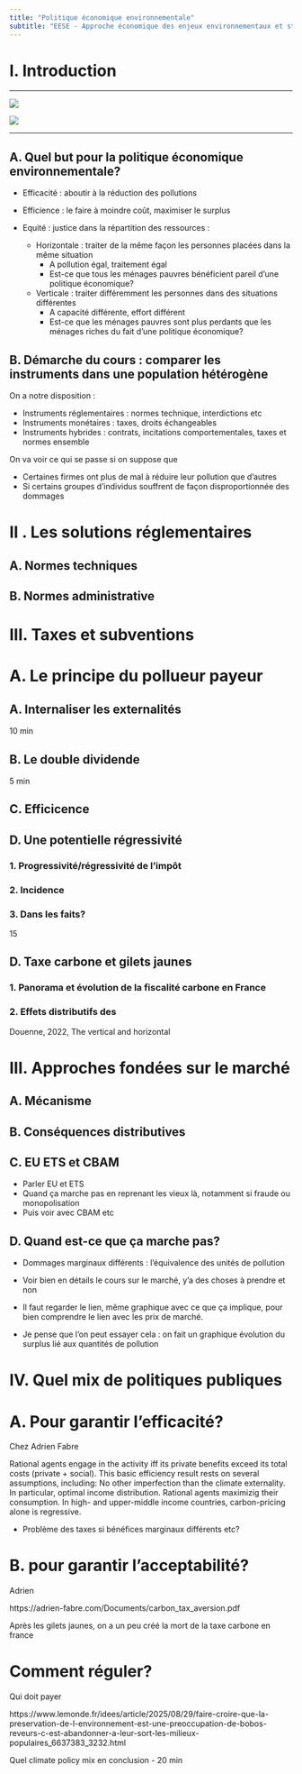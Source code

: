 ```yaml
---
title: "Politique économique environnementale"
subtitle: "EESE - Approche économique des enjeux environnementaux et stratégie environnementale"
---
```


# I. Introduction

---

![](../images/EESE/eu_ets_IFP.png)

![](../images/EESE/gj_fr24.jpg)

---

## A. Quel but pour la politique économique environnementale?


::: incremental 

- Efficacité : aboutir à la réduction des pollutions

- Efficience : le faire à moindre coût, maximiser le surplus

- Equité : justice dans la répartition des ressources : 
  - Horizontale : traiter de la même façon les personnes placées dans la même situation
    - A pollution égal, traitement égal
    - Est-ce que tous les ménages pauvres bénéficient pareil d'une politique économique?
  - Verticale : traiter différemment les personnes dans des situations différentes
    - A capacité différente, effort différent
    - Est-ce que les ménages pauvres sont plus perdants que les ménages riches du fait d'une politique économique?

:::




## B. Démarche du cours : comparer les instruments dans une population hétérogène

On a notre disposition : 

::: incremental

-   Instruments réglementaires : normes technique, interdictions etc
-   Instruments monétaires : taxes, droits échangeables
-   Instruments hybrides : contrats, incitations comportementales, taxes et normes ensemble

:::

::: fragment

On va voir ce qui se passe si on suppose que 


:::

::: incremental 

- Certaines firmes ont plus de mal à réduire leur pollution que d'autres
- Si certains groupes d'individus souffrent de façon disproportionnée des dommages

:::



# II . Les solutions réglementaires

## A. Normes techniques


## B. Normes administrative




# III. Taxes et subventions

# A. Le principe du pollueur payeur

## A. Internaliser les externalités

10 min

## B. Le double dividende

5 min

## C. Efficicence



## D. Une potentielle régressivité

### 1. Progressivité/régressivité de l'impôt



### 2. Incidence


### 3. Dans les faits?

15

## D. Taxe carbone et gilets jaunes

### 1. Panorama et évolution de la fiscalité carbone en France

### 2. Effets distributifs des 

Douenne, 2022, The vertical and horizontal 

# III. Approches fondées sur le marché

## A. Mécanisme

## B. Conséquences distributives

## C. EU ETS et CBAM

- Parler EU et ETS
- Quand ça marche pas en reprenant les vieux là, notamment si fraude ou monopolisation
- Puis voir avec CBAM etc

## D. Quand est-ce que ça marche pas? 

- Dommages marginaux différents : l'équivalence des unités de pollution
- Voir bien en détails le cours sur le marché, y'a des choses à prendre et non

- Il faut regarder le lien, même graphique avec ce que ça implique, pour bien comprendre le lien avec les prix de marché. 

- Je pense que l'on peut essayer cela : on fait un graphique évolution du surplus lié aux quantités de pollution 


# IV. Quel mix de politiques publiques 

# A. Pour garantir l'efficacité? 


Chez Adrien Fabre

Rational agents engage in the activity iff its private benefits exceed its total costs (private + social).
This basic efficiency result rests on several assumptions, including:
No other imperfection than the climate externality. In particular, optimal income distribution.
Rational agents maximizig their consumption.
In high- and upper-middle income countries, carbon-pricing alone is regressive.

- Problème des taxes si bénéfices marginaux différents etc?

# B. pour garantir l'acceptabilité? 

Adrien

https://adrien-fabre.com/Documents/carbon_tax_aversion.pdf

Après les gilets jaunes, on a un peu créé la mort de la taxe carbone en france

# Comment réguler? 

Qui doit payer

https://www.lemonde.fr/idees/article/2025/08/29/faire-croire-que-la-preservation-de-l-environnement-est-une-preoccupation-de-bobos-reveurs-c-est-abandonner-a-leur-sort-les-milieux-populaires_6637383_3232.html

Quel climate policy mix en conclusion - 20 min